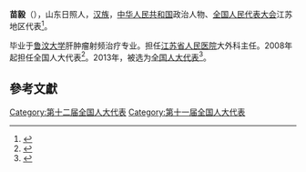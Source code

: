 '''苗毅'''（{{bd|1954年||}}），山东日照人，[[汉族|汉族]]，[[中华人民共和国|中华人民共和国]]政治人物、[[全国人民代表大会|全国人民代表大会]]江苏地区代表<ref>{{cite web|author=新华网|title=第十一届全国人大代表|url=http://news.xinhuanet.com/ziliao/2008-03/03/content_7708230.htm?node=36628|publisher=新华网|accessdate=2014-01-07|archive-date=2014-01-10|archive-url=https://web.archive.org/web/20140110211415/http://news.xinhuanet.com/ziliao/2008-03/03/content_7708230.htm?node=36628|dead-url=no}}</ref>。

毕业于[[鲁汶大学|鲁汶大学]]肝肿瘤射频治疗专业。担任[[江苏省人民医院|江苏省人民医院]]大外科主任。2008年起担任全国人大代表<ref>{{cite news|title=全国人大代表信息-苗毅|url= http://210.82.31.1:8084/delegate/viewDelegate.action?dbid=110787|accessdate=2013-04-05|newspaper=全国人大网|archive-url=https://web.archive.org/web/20140321065155/http://www.npc.gov.cn/delegate/viewDelegate.action?dbid=110787|archive-date=2014-03-21|dead-url=yes}}</ref>。2013年，被选为[[全国人大代表|全国人大代表]]<ref>{{cite news|title=全国人大代表信息-苗毅|url= http://210.82.31.1:8084/delegate/viewDelegate.action?dbid=120757|accessdate=2013-03-28|newspaper=全国人大网|archive-url=https://web.archive.org/web/20140321065905/http://www.npc.gov.cn/delegate/viewDelegate.action?dbid=120757|archive-date=2014-03-21|dead-url=yes}}</ref>。

==參考文獻==
{{reflist}}
{{中国政治人物小作品}}

[[Category:第十二届全国人大代表|Category:第十二届全国人大代表]]
[[Category:第十一届全国人大代表|Category:第十一届全国人大代表]]